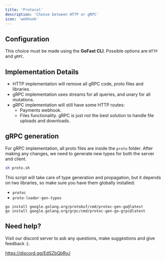 ```yaml
---
title: 'Protocol'
description: 'Choose between HTTP or gRPC'
icon: 'webhook'
---
```


## Configuration

This choice must be made using the **GoFast CLI**. Possible options are `HTTP` and `gRPC`.

## Implementation Details

- HTTP implementation will remove all gRPC code, proto files and libraries.
- gRPC implementation uses streams for all queries, and unary for all mutations.
- gRPC implementation will still have some HTTP routes:
    - Payments webhook.
    - Files functionality. gRPC is just not the best solution to handle file uploads and downloads.

## gRPC generation

For gRPC implementation, all proto files are inside the `proto` folder. After making any changes, we need to generate new types for both the server and client.

```bash
sh proto.sh
```

This script will take care of type generation and propagation, but it depends on two libraries, so make sure you have them globally installed:

- `protoc`
- `proto-loader-gen-types`

```
go install google.golang.org/protobuf/cmd/protoc-gen-go@latest
go install google.golang.org/grpc/cmd/protoc-gen-go-grpc@latest
```

## Need help?

Visit our discord server to ask any questions, make suggestions and give feedback :).

https://discord.gg/EdSZbQbRyJ
